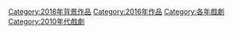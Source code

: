 [[Category:2016年背景作品|Category:2016年背景作品]]
[[Category:2016年作品|Category:2016年作品]]
[[Category:各年戲劇|Category:各年戲劇]]
[[Category:2010年代戲劇|Category:2010年代戲劇]]